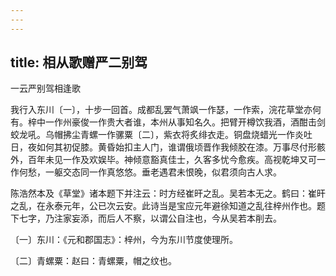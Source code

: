```yaml
---
---
---
```

title: 相从歌赠严二别驾
---



一云严别驾相逢歌

我行入东川〔一〕，十步一回首。成都乱罢气萧飒一作瑟，一作索，浣花草堂亦何有。梓中一作州豪俊一作贵大者谁，本州从事知名久。把臂开樽饮我酒，酒酣击剑蛟龙吼。乌帽拂尘青螺一作骡粟〔二〕，紫衣将炙绯衣走。铜盘烧蜡光一作炎吐日，夜如何其初促膝。黄昏始扣主人门，谁谓俄顷晋作我倾胶在漆。万事尽付形骸外，百年未见一作及欢娱毕。神倾意豁真佳士，久客多忧今愈疾。高视乾坤又可一作何愁，一躯交态同一作真悠悠。垂老遇君未恨晚，似君须向古人求。

陈浩然本及《草堂》诸本题下并注云：时方经崔旰之乱。吴若本无之。鹤曰：崔旰之乱，在永泰元年，公已次云安。此诗当是宝应元年避徐知道之乱往梓州作也。题下七字，乃注家妄添，而后人不察，以谓公自注也，今从吴若本削去。

〔一〕东川：《元和郡国志》：梓州，今为东川节度使理所。

〔二〕青螺粟：赵曰：青螺粟，帽之纹也。